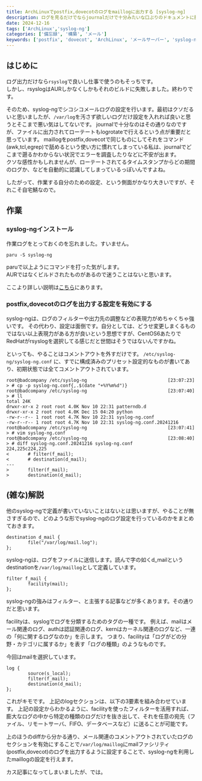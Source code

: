 ```yaml
---
title: ArchLinuxでpostfix,dovecotのログをmaillogに出力する [syslog-ng]
description: ログを見るだけでならjournalだけで十分みたいな口ぶりのドキュメントに腹立ったのでsyslog-ngで出力します
date: 2024-12-16
tags: ['ArchLinux','syslog-ng']
categories: ['備忘録', '構築', 'メール']
keywords: ['postfix', 'dovecot', 'ArchLinux', 'メールサーバー', 'syslog-ng']
---
```


## はじめに

ログ出力だけなら`rsyslog`で良いし仕事で使うのもそっちです。  
しかし、rsyslogはAURしかなくしかもそれのビルドに失敗しました。終わりです。

そのため、syslog-ngでシコシコメールログの設定を行います。最初はクソだるいと思いましたが、`/var/log`を汚さず欲しいログだけ設定を入れれば良いと思うとそこまで悪い気はしてないです。
journalで十分なのはその通りなのですが、ファイルに出力されてローテートもlogrotateで行えるという点が重要だと思っています。
maillogをpostfix,dovecotで同じものにしてそれをコマンド(awk,tcl,egrep)で舐めるという使い方に慣れてしまっている私は、journalでどこまで遡るかわからない状況でエラーを調査したりなどに不安が出ます。  
クソな感性かもしれませんが、ローテートされてるタイムスタンプからどの期間のログか、などを自動的に認識してしまっているっぽいんですよね。

したがって、作業する自分のための設定、という側面がかなり大きいですが、それこそ自宅鯖なので。

## 作業

### syslog-ngインストール

作業ログをとっておくのを忘れました。すいません。

```
paru -S syslog-ng
```

paruで以上ようにコマンドを打った気がします。  
AURではなくビルドされたものがあるので迷うことはないと思います。

ここより詳しい説明は[こちら](https://wiki.archlinux.jp/index.php/Syslog-ng)にあります。

### postfix,dovecotのログを出力する設定を有効にする

syslog-ngは、ログのフィルターや出力先の調整などの表現力がめちゃくちゃ強いです。
その代わり、設定は面倒です。自分としては、どうせ変更しまくるものではない以上表現力がある方が良いという思想ですが、CentOS6あたりでRedHatがrsyslogを選択してる感じだと世間はそうではないんですかね。

といっても、やることはコメントアウトを外すだけです。 `/etc/syslog-ng/syslog-ng.conf` に、すでに構成済みのプリセット設定的なものが書いてあり、初期状態では全てコメントアウトされています。

```
root@badcompany /etc/syslog-ng                              [23:07:23]
> # cp -p syslog-ng.conf{,.$(date "+%Y%m%d")}                         
root@badcompany /etc/syslog-ng                              [23:07:40]
> # ll                                                                
total 24K
drwxr-xr-x 2 root root 4.0K Nov 10 22:31 patterndb.d
drwxr-xr-x 2 root root 4.0K Dec 15 04:20 python
-rw-r--r-- 1 root root 4.7K Nov 10 22:31 syslog-ng.conf
-rw-r--r-- 1 root root 4.7K Nov 10 22:31 syslog-ng.conf.20241216
root@badcompany /etc/syslog-ng                              [23:07:41]
> # vim syslog-ng.conf                                                
root@badcompany /etc/syslog-ng                              [23:08:40]
> # diff syslog-ng.conf.20241216 syslog-ng.conf                       
224,225c224,225
<       # filter(f_mail);
<       # destination(d_mail);
---
>       filter(f_mail);
>       destination(d_mail);
```

## (雑な)解説

他のsyslog-ngで定義が書いていないことはないとは思いますが、やることが無さすぎるので、どのような形でsyslog-ngのログ設定を行っているのかをまとめておきます。

```
destination d_mail {
        file("/var/log/mail.log");
};
```

syslog-ngは、ログをファイルに送信します。読んで字の如くd_mailというdestinationを`/var/log/maillog`として定義しています。

```
filter f_mail {
        facility(mail);
};
```

syslog-ngの強みはフィルター、と主張する記事などが多くあります。その通りだと思います。

facilityは、syslogでログを分類するためのタグの一種です。
例えば、mailはメール関連のログ、authは認証関連のログ、kernはカーネル関連のログなど、一連の「何に関するログなのか」を示します。
つまり、facilityは「ログがどの分野・カテゴリに属するか」を表す「ログの種類」のようなものです。

今回はmailを選択しています。

```
log {
        source(s_local);
        filter(f_mail);
        destination(d_mail);
};
```

これがキモです。
上記のlogセクションは、以下の3要素を組み合わせています。
上記の設定からわかるように、facilityを使ったフィルターを活用すれば、膨大なログの中から特定の種類のログだけを抜き出して、それを任意の宛先（ファイル、リモートサーバ、FIFO、データベースなど）に送ることが可能です。

上のほうのdiffから分かる通り、メール関連のコメントアウトされていたログのセクションを有効にすることで`/var/log/maillog`にmailファシリティ(postfix,dovecot)のログを出力するように設定することで、syslog-ngを利用したmaillogの設定を行えます。

カス記事になってしまいましたが、では。
